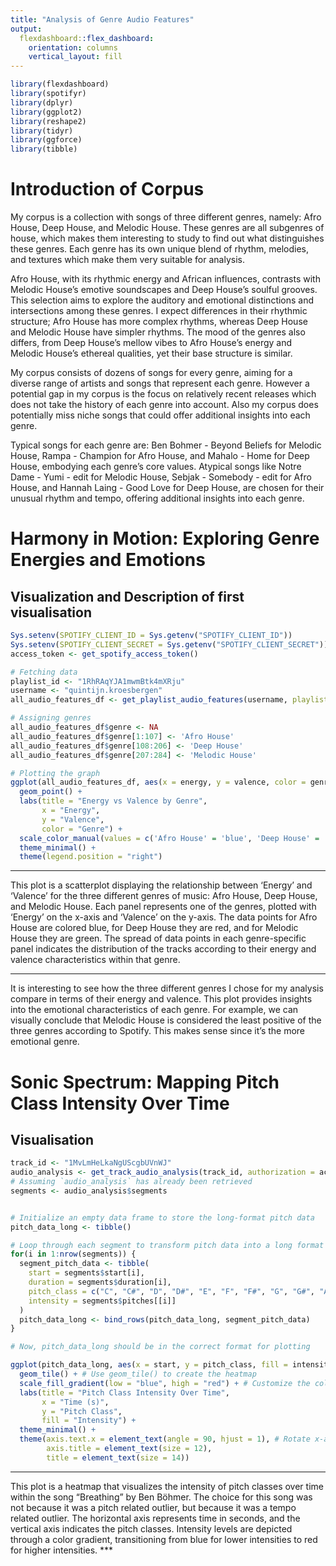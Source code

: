 ```yaml
---
title: "Analysis of Genre Audio Features"
output:
  flexdashboard::flex_dashboard:
    orientation: columns
    vertical_layout: fill
---
```


```r
library(flexdashboard)
library(spotifyr)
library(dplyr)
library(ggplot2)
library(reshape2)
library(tidyr)
library(ggforce)
library(tibble)
```
# Introduction of Corpus

My corpus is a collection with songs of three different genres, namely: Afro House, Deep House, and Melodic House. These genres are all subgenres of house, which makes them interesting to study to find out what distinguishes these genres. Each genre has its own unique blend of rhythm, melodies, and textures which make them very suitable for analysis.

Afro House, with its rhythmic energy and African influences, contrasts with Melodic House's emotive soundscapes and Deep House's soulful grooves. This selection aims to explore the auditory and emotional distinctions and intersections among these genres. I expect differences in their rhythmic structure; Afro House has more complex rhythms, whereas Deep House and Melodic House have simpler rhythms. The mood of the genres also differs, from Deep House's mellow vibes to Afro House's energy and Melodic House's ethereal qualities, yet their base structure is similar.

My corpus consists of dozens of songs for every genre, aiming for a diverse range of artists and songs that represent each genre. However a potential gap in my corpus is the focus on relatively recent releases which does not take the history of each genre into account. Also my corpus does potentially miss niche songs that could offer additional insights into each genre.

Typical songs for each genre are: Ben Bohmer - Beyond Beliefs for Melodic House, Rampa - Champion for Afro House, and Mahalo - Home for Deep House, embodying each genre's core values. Atypical songs like Notre Dame - Yumi - edit for Melodic House, Sebjak - Somebody - edit for Afro House, and Hannah Laing - Good Love for Deep House, are chosen for their unusual rhythm and tempo, offering additional insights into each genre.

# Harmony in Motion: Exploring Genre Energies and Emotions {.tabset}
## Visualization and Description of first visualisation
```r
Sys.setenv(SPOTIFY_CLIENT_ID = Sys.getenv("SPOTIFY_CLIENT_ID"))
Sys.setenv(SPOTIFY_CLIENT_SECRET = Sys.getenv("SPOTIFY_CLIENT_SECRET"))
access_token <- get_spotify_access_token()

# Fetching data
playlist_id <- "1RhRAqYJA1mwmBtk4mXRju"
username <- "quintijn.kroesbergen"
all_audio_features_df <- get_playlist_audio_features(username, playlist_uris = c(playlist_id), authorization = access_token)

# Assigning genres
all_audio_features_df$genre <- NA
all_audio_features_df$genre[1:107] <- 'Afro House'
all_audio_features_df$genre[108:206] <- 'Deep House'
all_audio_features_df$genre[207:284] <- 'Melodic House'

# Plotting the graph
ggplot(all_audio_features_df, aes(x = energy, y = valence, color = genre)) +
  geom_point() +
  labs(title = "Energy vs Valence by Genre",
       x = "Energy",
       y = "Valence",
       color = "Genre") +
  scale_color_manual(values = c('Afro House' = 'blue', 'Deep House' = 'red', 'Melodic House' = 'green')) +
  theme_minimal() +
  theme(legend.position = "right")
```

***
This plot is a scatterplot displaying the relationship between 'Energy' and 'Valence' for the three different genres of music: Afro House, Deep House, and Melodic House. Each panel represents one of the genres, plotted with 'Energy' on the x-axis and 'Valence' on the y-axis. The data points for Afro House are colored blue, for Deep House they are red, and for Melodic House they are green. The spread of data points in each genre-specific panel indicates the distribution of the tracks according to their energy and valence characteristics within that genre.

***
It is interesting to see how the three different genres I chose for my analysis compare in terms of their energy and valence. This plot provides insights into the emotional characteristics of each genre. For example, we can visually conclude that Melodic House is considered the least positive of the three genres according to Spotify. This makes sense since it's the more emotional genre.

# Sonic Spectrum: Mapping Pitch Class Intensity Over Time
## Visualisation
```r
track_id <- "1MvLmHeLkaNgUScgbUVnWJ"
audio_analysis <- get_track_audio_analysis(track_id, authorization = access_token)
# Assuming `audio_analysis` has already been retrieved
segments <- audio_analysis$segments


# Initialize an empty data frame to store the long-format pitch data
pitch_data_long <- tibble()

# Loop through each segment to transform pitch data into a long format
for(i in 1:nrow(segments)) {
  segment_pitch_data <- tibble(
    start = segments$start[i],
    duration = segments$duration[i],
    pitch_class = c("C", "C#", "D", "D#", "E", "F", "F#", "G", "G#", "A", "A#", "B"),
    intensity = segments$pitches[[i]]
  )
  pitch_data_long <- bind_rows(pitch_data_long, segment_pitch_data)
}

# Now, pitch_data_long should be in the correct format for plotting

ggplot(pitch_data_long, aes(x = start, y = pitch_class, fill = intensity)) +
  geom_tile() + # Use geom_tile() to create the heatmap
  scale_fill_gradient(low = "blue", high = "red") + # Customize the color gradient
  labs(title = "Pitch Class Intensity Over Time",
       x = "Time (s)",
       y = "Pitch Class",
       fill = "Intensity") +
  theme_minimal() +
  theme(axis.text.x = element_text(angle = 90, hjust = 1), # Rotate x-axis labels if needed
        axis.title = element_text(size = 12),
        title = element_text(size = 14))
```

***

This plot is a heatmap that visualizes the intensity of pitch classes over time within the song "Breathing" by Ben Böhmer. The choice for this song was not because it was a pitch related outlier, but because it was a tempo related outlier. The horizontal axis represents time in seconds, and the vertical axis indicates the pitch classes. Intensity levels are depicted through a color gradient, transitioning from blue for lower intensities to red for higher intensities. 
***
